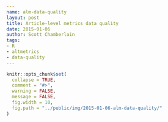 ```yaml
---
name: alm-data-quality
layout: post
title: Article-level metrics data quality
date: 2015-01-06
author: Scott Chamberlain
tags:
- R
- altmetrics
- data-quality
---
```


```r
knitr::opts_chunk$set(
  collapse = TRUE,
  comment = "#>",
  warning = FALSE,
  message = FALSE,
  fig.width = 10,
  fig.path = "../public/img/2015-01-06-alm-data-quality/"
)
```

